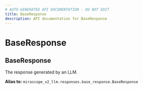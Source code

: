 ```yaml
---
# AUTO-GENERATED API DOCUMENTATION - DO NOT EDIT
title: BaseResponse
description: API documentation for BaseResponse
---
```


# BaseResponse

## <ApiType type="Alias" path="responses/response/BaseResponse" symbolName="BaseResponse" /> BaseResponse

The response generated by an LLM.


**Alias to:** `mirascope_v2_llm.responses.base_response.BaseResponse`

